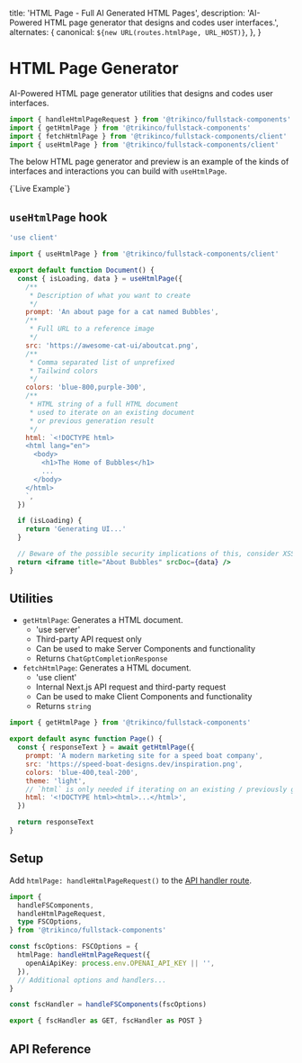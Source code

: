 
  title: 'HTML Page - Full AI Generated HTML Pages',
  description:
    'AI-Powered HTML page generator that designs and codes user interfaces.',
  alternates: {
    canonical: `${new URL(routes.htmlPage, URL_HOST)}`,
  },
}

# HTML Page Generator

AI-Powered HTML page generator utilities that designs and codes user interfaces.

```jsx
import { handleHtmlPageRequest } from '@trikinco/fullstack-components'
import { getHtmlPage } from '@trikinco/fullstack-components'
import { fetchHtmlPage } from '@trikinco/fullstack-components/client'
import { useHtmlPage } from '@trikinco/fullstack-components/client'
```

The below HTML page generator and preview is an example of the kinds of interfaces and interactions you can build with `useHtmlPage`.

<p className="ml-3 mb-3 mt-6 text-sm font-bold font-mono">{`Live Example`}</p>
<Form className="mt-8 pt-8 border-t border-black/20 dark:border-white/20" />

## `useHtmlPage` hook

```jsx
'use client'

import { useHtmlPage } from '@trikinco/fullstack-components/client'

export default function Document() {
  const { isLoading, data } = useHtmlPage({
    /**
     * Description of what you want to create
     */
    prompt: 'An about page for a cat named Bubbles',
    /**
     * Full URL to a reference image
     */
    src: 'https://awesome-cat-ui/aboutcat.png',
    /**
     * Comma separated list of unprefixed
     * Tailwind colors
     */
    colors: 'blue-800,purple-300',
    /**
     * HTML string of a full HTML document
     * used to iterate on an existing document
     * or previous generation result
     */
    html: `<!DOCTYPE html>
    <html lang="en">
      <body>
        <h1>The Home of Bubbles</h1>
        ...
      </body>
    </html>
    `,
  })

  if (isLoading) {
    return 'Generating UI...'
  }

  // Beware of the possible security implications of this, consider XSS, sandboxing, etc.
  return <iframe title="About Bubbles" srcDoc={data} />
}
```

## Utilities

- `getHtmlPage`: Generates a HTML document.
  - 'use server'
  - Third-party API request only
  - Can be used to make Server Components and functionality
  - Returns `ChatGptCompletionResponse`
- `fetchHtmlPage`: Generates a HTML document.
  - 'use client'
  - Internal Next.js API request and third-party request
  - Can be used to make Client Components and functionality
  - Returns `string`

```jsx title="Server Component"
import { getHtmlPage } from '@trikinco/fullstack-components'

export default async function Page() {
  const { responseText } = await getHtmlPage({
    prompt: 'A modern marketing site for a speed boat company',
    src: 'https://speed-boat-designs.dev/inspiration.png',
    colors: 'blue-400,teal-200',
    theme: 'light',
    // `html` is only needed if iterating on an existing / previously generated page
    html: '<!DOCTYPE html><html>...</html>',
  })

  return responseText
}
```

## Setup

Add `htmlPage: handleHtmlPageRequest()` to the [API handler route](/docs/get-started/#setup).

```ts title="app/api/fsutils/[...fscomponents]/route.ts"
import {
  handleFSComponents,
  handleHtmlPageRequest,
  type FSCOptions,
} from '@trikinco/fullstack-components'

const fscOptions: FSCOptions = {
  htmlPage: handleHtmlPageRequest({
    openAiApiKey: process.env.OPENAI_API_KEY || '',
  }),
  // Additional options and handlers...
}

const fscHandler = handleFSComponents(fscOptions)

export { fscHandler as GET, fscHandler as POST }
```

## API Reference

<TypesToMdx
  path="handlers/htmlPage/models.d.ts"
  name="HtmlPageOptions"
  description="HTML page generator API handler route options."
/>

<TypesToMdx
  path="handlers/htmlPage/models.d.ts"
  name="HtmlPageRequestBody"
  description="HTML page generator request body."
/>

<TypesToMdx
  path="handlers/htmlPage/useHtmlPage.d.ts"
  name="useHtmlPage"
/>

<TypesToMdx
  path="handlers/htmlPage/htmlPageClient.d.ts"
  name="getHtmlPage"
/>

<TypesToMdx
  path="handlers/htmlPage/fetchers.d.ts"
  name="fetchHtmlPage"
/>

